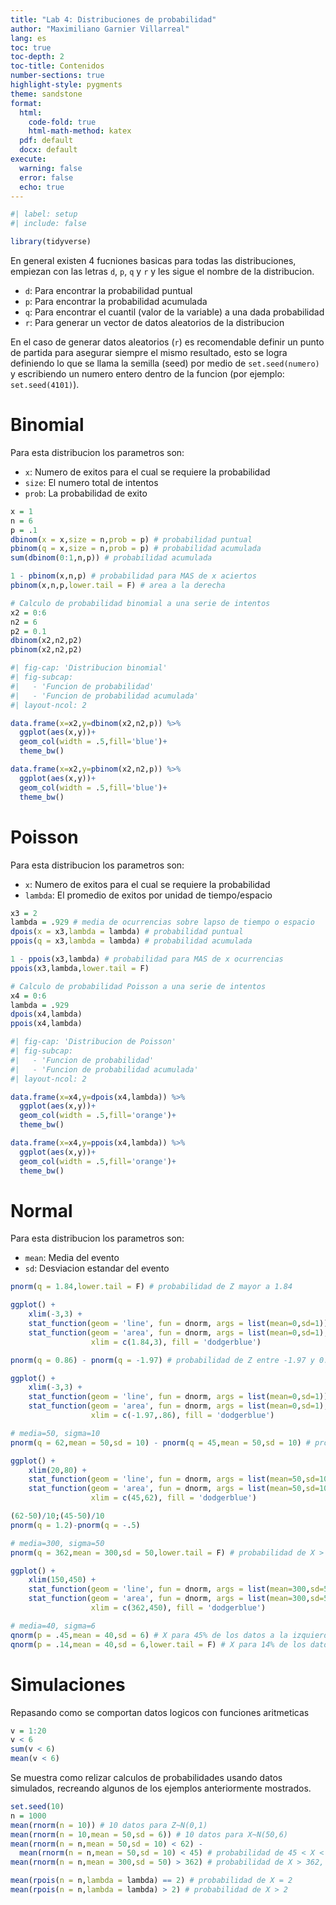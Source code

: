 ```yaml
---
title: "Lab 4: Distribuciones de probabilidad"
author: "Maximiliano Garnier Villarreal"
lang: es
toc: true
toc-depth: 2
toc-title: Contenidos
number-sections: true
highlight-style: pygments
theme: sandstone
format:
  html:
    code-fold: true
    html-math-method: katex
  pdf: default
  docx: default
execute:
  warning: false
  error: false
  echo: true
---
```


```r
#| label: setup
#| include: false

library(tidyverse)
```

En general existen 4 fucniones basicas para todas las distribuciones, empiezan con las letras `d`, `p`, `q` y `r` y les sigue el nombre de la distribucion.

* `d`: Para encontrar la probabilidad puntual 
* `p`: Para encontrar la probabilidad acumulada
* `q`: Para encontrar el cuantil (valor de la variable) a una dada probabilidad
* `r`: Para generar un vector de datos aleatorios de la distribucion

En el caso de generar datos aleatorios (`r`) es recomendable definir un punto de partida para asegurar siempre el mismo resultado, esto se logra definiendo lo que se llama la semilla (seed) por medio de `set.seed(numero)` y escribiendo un numero entero dentro de la funcion (por ejemplo: `set.seed(4101)`).

# Binomial

Para esta distribucion los parametros son:

* `x`: Numero de exitos para el cual se requiere la probabilidad
* `size`: El numero total de intentos
* `prob`: La probabilidad de exito

```r
x = 1
n = 6
p = .1
dbinom(x = x,size = n,prob = p) # probabilidad puntual
pbinom(q = x,size = n,prob = p) # probabilidad acumulada
sum(dbinom(0:1,n,p)) # probabilidad acumulada

1 - pbinom(x,n,p) # probabilidad para MAS de x aciertos
pbinom(x,n,p,lower.tail = F) # area a la derecha

# Calculo de probabilidad binomial a una serie de intentos 
x2 = 0:6
n2 = 6
p2 = 0.1
dbinom(x2,n2,p2)
pbinom(x2,n2,p2)
```

```r
#| fig-cap: 'Distribucion binomial'
#| fig-subcap:
#|   - 'Funcion de probabilidad'
#|   - 'Funcion de probabilidad acumulada'
#| layout-ncol: 2

data.frame(x=x2,y=dbinom(x2,n2,p)) %>% 
  ggplot(aes(x,y))+
  geom_col(width = .5,fill='blue')+
  theme_bw()

data.frame(x=x2,y=pbinom(x2,n2,p)) %>% 
  ggplot(aes(x,y))+
  geom_col(width = .5,fill='blue')+
  theme_bw()
```


# Poisson

Para esta distribucion los parametros son:

* `x`: Numero de exitos para el cual se requiere la probabilidad
* `lambda`: El promedio de exitos por unidad de tiempo/espacio

```r
x3 = 2
lambda = .929 # media de ocurrencias sobre lapso de tiempo o espacio
dpois(x = x3,lambda = lambda) # probabilidad puntual
ppois(q = x3,lambda = lambda) # probabilidad acumulada

1 - ppois(x3,lambda) # probabilidad para MAS de x ocurrencias
ppois(x3,lambda,lower.tail = F)

# Calculo de probabilidad Poisson a una serie de intentos 
x4 = 0:6
lambda = .929
dpois(x4,lambda)
ppois(x4,lambda)
```

```r
#| fig-cap: 'Distribucion de Poisson'
#| fig-subcap:
#|   - 'Funcion de probabilidad'
#|   - 'Funcion de probabilidad acumulada'
#| layout-ncol: 2

data.frame(x=x4,y=dpois(x4,lambda)) %>% 
  ggplot(aes(x,y))+
  geom_col(width = .5,fill='orange')+
  theme_bw()

data.frame(x=x4,y=ppois(x4,lambda)) %>% 
  ggplot(aes(x,y))+
  geom_col(width = .5,fill='orange')+
  theme_bw()
```


# Normal

Para esta distribucion los parametros son:

* `mean`: Media del evento
* `sd`: Desviacion estandar del evento

```r
pnorm(q = 1.84,lower.tail = F) # probabilidad de Z mayor a 1.84

ggplot() + 
    xlim(-3,3) +
    stat_function(geom = 'line', fun = dnorm, args = list(mean=0,sd=1)) + 
    stat_function(geom = 'area', fun = dnorm, args = list(mean=0,sd=1), 
                  xlim = c(1.84,3), fill = 'dodgerblue')
```


```r
pnorm(q = 0.86) - pnorm(q = -1.97) # probabilidad de Z entre -1.97 y 0.86

ggplot() + 
    xlim(-3,3) +
    stat_function(geom = 'line', fun = dnorm, args = list(mean=0,sd=1)) + 
    stat_function(geom = 'area', fun = dnorm, args = list(mean=0,sd=1), 
                  xlim = c(-1.97,.86), fill = 'dodgerblue')
```


```r
# media=50, sigma=10
pnorm(q = 62,mean = 50,sd = 10) - pnorm(q = 45,mean = 50,sd = 10) # probabilidad de 45 < X < 62

ggplot() + 
    xlim(20,80) +
    stat_function(geom = 'line', fun = dnorm, args = list(mean=50,sd=10)) + 
    stat_function(geom = 'area', fun = dnorm, args = list(mean=50,sd=10), 
                  xlim = c(45,62), fill = 'dodgerblue')

(62-50)/10;(45-50)/10
pnorm(q = 1.2)-pnorm(q = -.5)
```


```r
# media=300, sigma=50
pnorm(q = 362,mean = 300,sd = 50,lower.tail = F) # probabilidad de X > 362

ggplot() + 
    xlim(150,450) +
    stat_function(geom = 'line', fun = dnorm, args = list(mean=300,sd=50)) + 
    stat_function(geom = 'area', fun = dnorm, args = list(mean=300,sd=50), 
                  xlim = c(362,450), fill = 'dodgerblue')
```


```r
# media=40, sigma=6
qnorm(p = .45,mean = 40,sd = 6) # X para 45% de los datos a la izquierda
qnorm(p = .14,mean = 40,sd = 6,lower.tail = F) # X para 14% de los datos a la derecha
```

# Simulaciones

Repasando como se comportan datos logicos con funciones aritmeticas

```r
v = 1:20
v < 6
sum(v < 6)
mean(v < 6)
```

Se muestra como relizar calculos de probabilidades usando datos simulados, recreando algunos de los ejemplos anteriormente mostrados.

```r
set.seed(10)
n = 1000
mean(rnorm(n = 10)) # 10 datos para Z~N(0,1)
mean(rnorm(n = 10,mean = 50,sd = 6)) # 10 datos para X~N(50,6)
mean(rnorm(n = n,mean = 50,sd = 10) < 62) - 
  mean(rnorm(n = n,mean = 50,sd = 10) < 45) # probabilidad de 45 < X < 62
mean(rnorm(n = n,mean = 300,sd = 50) > 362) # probabilidad de X > 362, media=300, sigma=50
```


```r
mean(rpois(n = n,lambda = lambda) == 2) # probabilidad de X = 2
mean(rpois(n = n,lambda = lambda) > 2) # probabilidad de X > 2
```

